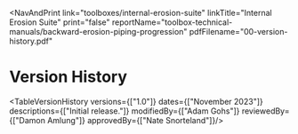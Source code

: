 
<NavAndPrint 
  link="toolboxes/internal-erosion-suite" 
  linkTitle="Internal Erosion Suite" 
  print="false"
  reportName="toolbox-technical-manuals/backward-erosion-piping-progression" 
  pdfFilename="00-version-history.pdf"
></NavAndPrint>

# Version History

<TableVersionHistory
    versions={["1.0"]}
    dates={["November 2023"]}
    descriptions={["Initial release."]}
    modifiedBy={["Adam Gohs"]}
    reviewedBy={["Damon Amlung"]}
    approvedBy={["Nate Snorteland"]}/>
